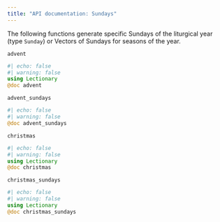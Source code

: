 ```yaml
---
title: "API documentation: Sundays"
---
```


The following functions generate specific Sundays of the liturgical year (type `Sunday`) or Vectors of Sundays for seasons of the year.



`advent` 

:::{.callout-note appearance="minimal"}
```julia
#| echo: false
#| warning: false
using Lectionary
@doc advent
```
:::


`advent_sundays`


:::{.callout-note appearance="minimal"}
```julia
#| echo: false
#| warning: false
@doc advent_sundays
```
:::


`christmas` 

:::{.callout-note appearance="minimal"}
```julia
#| echo: false
#| warning: false
using Lectionary
@doc christmas
```
:::

`christmas_sundays` 

:::{.callout-note appearance="minimal"}
```julia
#| echo: false
#| warning: false
using Lectionary
@doc christmas_sundays
```
:::